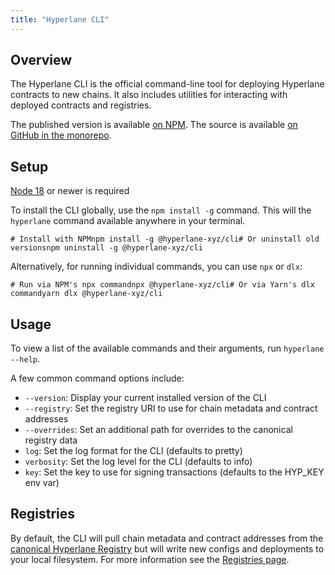 ```yaml
---
title: "Hyperlane CLI"
---
```


## Overview[​](#overview "Direct link to Overview")

The Hyperlane CLI is the official command-line tool for deploying Hyperlane contracts to new chains. It also includes utilities for interacting with deployed contracts and registries.

The published version is available [on NPM](https://www.npmjs.com/package/@hyperlane-xyz/cli). The source is available [on GitHub in the monorepo](https://github.com/hyperlane-xyz/hyperlane-monorepo/tree/main/typescript/cli).

## Setup[​](#setup "Direct link to Setup")

<Check>[Node 18](https://nodejs.org/en/download) or newer is required</Check>

To install the CLI globally, use the `npm install -g` command. This will the `hyperlane` command available anywhere in your terminal.

```
# Install with NPMnpm install -g @hyperlane-xyz/cli# Or uninstall old versionsnpm uninstall -g @hyperlane-xyz/cli
```

Alternatively, for running individual commands, you can use `npx` or `dlx`:

```
# Run via NPM's npx commandnpx @hyperlane-xyz/cli# Or via Yarn's dlx commandyarn dlx @hyperlane-xyz/cli
```

## Usage[​](#usage "Direct link to Usage")

To view a list of the available commands and their arguments, run `hyperlane --help`.

A few common command options include:

- `--version`: Display your current installed version of the CLI
- `--registry`: Set the registry URI to use for chain metadata and contract addresses
- `--overrides`: Set an additional path for overrides to the canonical registry data
- `log`: Set the log format for the CLI (defaults to pretty)
- `verbosity`: Set the log level for the CLI (defaults to info)
- `key`: Set the key to use for signing transactions (defaults to the HYP_KEY env var)

## Registries[​](#registries "Direct link to Registries")

By default, the CLI will pull chain metadata and contract addresses from the [canonical Hyperlane Registry](https://github.com/hyperlane-xyz/hyperlane-registry) but will write new configs and deployments to your local filesystem. For more information see the [Registries page](/docs/reference/registries).

